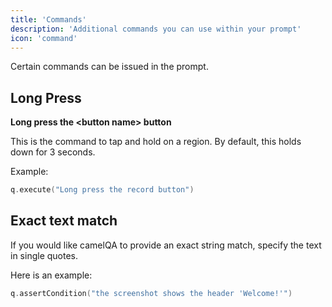 ```yaml
---
title: 'Commands'
description: 'Additional commands you can use within your prompt'
icon: 'command'
---
```


Certain commands can be issued in the prompt.

## Long Press
**Long press the \<button name\> button** 

This is the command to tap and hold on a region. By default, this holds down for 3 seconds.

Example:
```swift
q.execute("Long press the record button")
```

## Exact text match
If you would like camelQA to provide an exact string match, specify the text in single quotes.

Here is an example:
```swift
q.assertCondition("the screenshot shows the header 'Welcome!'")
```